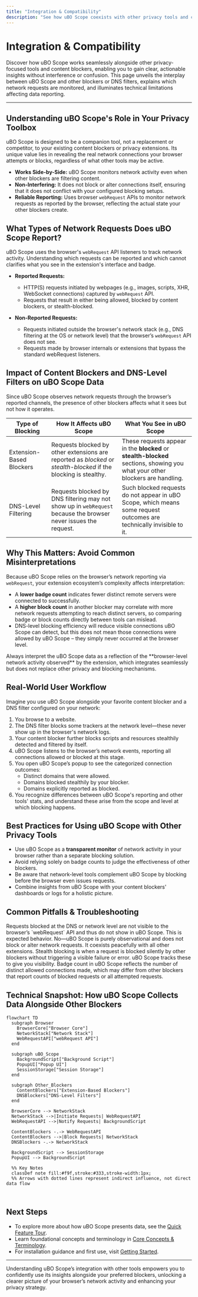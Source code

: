 ```yaml
---
title: "Integration & Compatibility"
description: "See how uBO Scope coexists with other privacy tools and content blockers. Understand what types of requests are reported (and which aren’t, due to technical limitations) and how this impacts its use alongside blocking extensions or DNS-level filtering."
---
```


# Integration & Compatibility

Discover how uBO Scope works seamlessly alongside other privacy-focused tools and content blockers, enabling you to gain clear, actionable insights without interference or confusion. This page unveils the interplay between uBO Scope and other blockers or DNS filters, explains which network requests are monitored, and illuminates technical limitations affecting data reporting.

---

## Understanding uBO Scope's Role in Your Privacy Toolbox

uBO Scope is designed to be a companion tool, not a replacement or competitor, to your existing content blockers or privacy extensions. Its unique value lies in revealing the real network connections your browser attempts or blocks, regardless of what other tools may be active.

- **Works Side-by-Side:** uBO Scope monitors network activity even when other blockers are filtering content.
- **Non-Interfering:** It does not block or alter connections itself, ensuring that it does not conflict with your configured blocking setups.
- **Reliable Reporting:** Uses browser `webRequest` APIs to monitor network requests as reported by the browser, reflecting the actual state your other blockers create.


## What Types of Network Requests Does uBO Scope Report?

uBO Scope uses the browser's `webRequest` API listeners to track network activity. Understanding which requests can be reported and which cannot clarifies what you see in the extension's interface and badge.

- **Reported Requests:**
  - HTTP(S) requests initiated by webpages (e.g., images, scripts, XHR, WebSocket connections) captured by `webRequest` API.
  - Requests that result in either being allowed, blocked by content blockers, or stealth-blocked.

- **Non-Reported Requests:**
  - Requests initiated outside the browser's network stack (e.g., DNS filtering at the OS or network level) that the browser’s `webRequest` API does not see.
  - Requests made by browser internals or extensions that bypass the standard webRequest listeners.


## Impact of Content Blockers and DNS-Level Filters on uBO Scope Data

Since uBO Scope observes network requests through the browser’s reported channels, the presence of other blockers affects what it sees but not how it operates.

| Type of Blocking       | How It Affects uBO Scope                            | What You See in uBO Scope                                         |
|-----------------------|----------------------------------------------------|------------------------------------------------------------------|
| Extension-Based Blockers  | Requests blocked by other extensions are reported as _blocked_ or _stealth-blocked_ if the blocking is stealthy.  | These requests appear in the **blocked** or **stealth-blocked** sections, showing you what your other blockers are handling. |
| DNS-Level Filtering    | Requests blocked by DNS filtering may not show up in `webRequest` because the browser never issues the request. | Such blocked requests do not appear in uBO Scope, which means some request outcomes are technically invisible to it.       |


## Why This Matters: Avoid Common Misinterpretations

Because uBO Scope relies on the browser’s network reporting via `webRequest`, your extension ecosystem’s complexity affects interpretation:

- A **lower badge count** indicates fewer distinct remote servers were connected to successfully.
- A **higher block count** in another blocker may correlate with more network requests attempting to reach distinct servers, so comparing badge or block counts directly between tools can mislead.
- DNS-level blocking efficiency will reduce visible connections uBO Scope can detect, but this does not mean those connections were allowed by uBO Scope – they simply never occurred at the browser level.

<Tip>
Always interpret the uBO Scope data as a reflection of the **browser-level network activity observed** by the extension, which integrates seamlessly but does not replace other privacy and blocking mechanisms.
</Tip>


## Real-World User Workflow

Imagine you use uBO Scope alongside your favorite content blocker and a DNS filter configured on your network:

1. You browse to a website.
2. The DNS filter blocks some trackers at the network level—these never show up in the browser's network logs.
3. Your content blocker further blocks scripts and resources stealthily detected and filtered by itself.
4. uBO Scope listens to the browser’s network events, reporting all connections allowed or blocked at this stage.
5. You open uBO Scope’s popup to see the categorized connection outcomes:
   - Distinct domains that were allowed.
   - Domains blocked stealthily by your blocker.
   - Domains explicitly reported as blocked.
6. You recognize differences between uBO Scope's reporting and other tools' stats, and understand these arise from the scope and level at which blocking happens.


## Best Practices for Using uBO Scope with Other Privacy Tools

- Use uBO Scope as a **transparent monitor** of network activity in your browser rather than a separate blocking solution.
- Avoid relying solely on badge counts to judge the effectiveness of other blockers.
- Be aware that network-level tools complement uBO Scope by blocking before the browser even issues requests.
- Combine insights from uBO Scope with your content blockers' dashboards or logs for a holistic picture.


## Common Pitfalls & Troubleshooting

<AccordionGroup title="Common Questions about Integration & Compatibility">
<Accordion title="Why don’t some blocked connections appear in uBO Scope?">
Requests blocked at the DNS or network level are not visible to the browser’s `webRequest` API and thus do not show in uBO Scope. This is expected behavior.
</Accordion>
<Accordion title="Can uBO Scope interfere with my current content blocker?">
No—uBO Scope is purely observational and does not block or alter network requests. It coexists peacefully with all other extensions.
</Accordion>
<Accordion title="What does stealth-blocked mean?">
Stealth blocking is when a request is blocked silently by other blockers without triggering a visible failure or error. uBO Scope tracks these to give you visibility.
</Accordion>
<Accordion title="Why does the badge count differ from other extension’s block counts?">
Badge count in uBO Scope reflects the number of distinct allowed connections made, which may differ from other blockers that report counts of blocked requests or all attempted requests.
</Accordion>
</AccordionGroup>


## Technical Snapshot: How uBO Scope Collects Data Alongside Other Blockers

```mermaid
flowchart TD
  subgraph Browser
    BrowserCore["Browser Core"]
    NetworkStack["Network Stack"]
    WebRequestAPI["webRequest API"]
  end

  subgraph uBO_Scope
    BackgroundScript["Background Script"]
    PopupUI["Popup UI"]
    SessionStorage["Session Storage"]
  end

  subgraph Other_Blockers
    ContentBlockers["Extension-Based Blockers"]
    DNSBlockers["DNS-Level Filters"]
  end

  BrowserCore --> NetworkStack
  NetworkStack -->|Initiate Requests| WebRequestAPI
  WebRequestAPI -->|Notify Requests| BackgroundScript

  ContentBlockers -.-> WebRequestAPI
  ContentBlockers -->|Block Requests| NetworkStack
  DNSBlockers -.-> NetworkStack

  BackgroundScript --> SessionStorage
  PopupUI --> BackgroundScript

  %% Key Notes
  classDef note fill:#f9f,stroke:#333,stroke-width:1px;
  %% Arrows with dotted lines represent indirect influence, not direct data flow

  
```


## Next Steps

- To explore more about how uBO Scope presents data, see the [Quick Feature Tour](../features-at-a-glance/quick-feature-tour).
- Learn foundational concepts and terminology in [Core Concepts & Terminology](../concepts-architecture/core-concepts-and-terminology).
- For installation guidance and first use, visit [Getting Started](../../getting-started/installation-setup/prerequisites).


---

Understanding uBO Scope’s integration with other tools empowers you to confidently use its insights alongside your preferred blockers, unlocking a clearer picture of your browser’s network activity and enhancing your privacy strategy.
